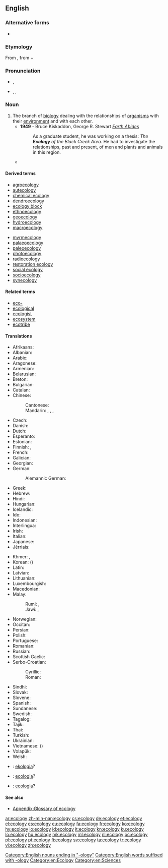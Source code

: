 ==English==
{{wikipedia}}

===Alternative forms===
* {{l|en|œcology}} {{qualifier|archaic}}

===Etymology===
From {{etyl|de}} {{term|Ökologie|lang=de}}, from {{etyl|grc}} {{term|οἶκος||house|tr=oikos|lang=grc|sc=polytonic}} + {{term|-λογία||study of|tr=-logia|lang=grc|sc=polytonic}}

===Pronunciation===
* {{a|UK}} {{IPA|/ɪ.ˈkɒlə.dʒɪ/}}, {{X-SAMPA|/I."kQ.l@.dZI/}}
* {{a|US}} {{enPR|ĕkŏlŏjĕ}}, {{IPA|/i.ˈkɑ.lə.dʒi/}}, {{X-SAMPA|/i."kA.l@.dZi/}}

===Noun===
{{en-noun|ecologies|-}}

# The branch of [[biology]] dealing with the relationships of [[organism]]s with their [[environment]] and with each other.
#* '''1949''' - Bruce Kiskaddon, George R. Stewart ''[[w:Earth_Abides|Earth Abides]]''
#*: As a graduate student, he was working on a thesis: ''The '''Ecology''' of the Black Creek Area''. He had to investigate the relationships, past and present, of men and plants and animals in this region.
#*{{quote-magazine|date=2012-01
|author=Robert M. Pringle
|title=How to Be Manipulative
|volume=100|issue=1|page=31
|magazine=[[w:American Scientist|American Scientist]]
|url=http://www.americanscientist.org/issues/feature/2012/1/how-to-be-manipulative
|passage=As in much of biology, the most satisfying truths in '''ecology''' derive from manipulative experimentation. Tinker with nature and quantify how it responds.}}

====Derived terms====
{{top2}}
* [[agroecology]]
* [[autecology]]
* [[chemical ecology]]
* [[dendroecology]]
* [[ecology block]]
* [[ethnoecology]]
* [[geoecology]]
* [[hydroecology]]
* [[macroecology]]
{{mid2}}
* [[myrmecology]]
* [[palaeoecology]]
* [[paleoecology]]
* [[photoecology]]
* [[radioecology]]
* [[restoration ecology]]
* [[social ecology]]
* [[socioecology]]
* [[synecology]]
{{bottom}}

====Related terms====
* [[eco-]]
* [[ecological]]
* [[ecologist]]
* [[ecosystem]]
* [[ecotribe]]

====Translations====
{{trans-top|branch of biology}}
* Afrikaans: {{t-|af|ekologië}}
* Albanian: {{t-|sq|ekologji|f}}
* Arabic: {{t-|ar|علم البيئة|m|tr=ʿilm al-bīʾa|sc=Arab}}
* Aragonese: {{t-|an|ecolochía|f}}
* Armenian: {{t+|hy|բնապահպանություն|tr=bnapahpanutyun|sc=Armn}}
* Belarusian: {{t-|be|экалогія|f|tr=ekalóhija|sc=Cyrl}}
* Breton: {{t-|br|ekoloji|f}}
* Bulgarian: {{t+|bg|екология|f|tr=ekologija}}
* Catalan: {{t-|ca|ecologia|f}}
* Chinese:
*: Cantonese: {{tø|yue|生態|tr=saang1taai3|sc=Hant}}
*: Mandarin: {{t|cmn|生態|sc=Hani}}, {{t|cmn|生态|tr=shēngtài|sc=Hani}}, {{t|cmn|生態學|sc=Hani}}, {{t|cmn|生态学|tr=shēngtàixué|sc=Hani}}
* Czech: {{t+|cs|ekologie|f}}
* Danish: {{t+|da|økologi|c}}
* Dutch: {{t+|nl|ecologie|f}}
* Esperanto: {{t-|eo|ekologio}}
* Estonian: {{t-|et|ökoloogia}}
* Finnish: {{t+|fi|ekologia}}, {{t-|fi|ympäristötiede}}
* French: {{t+|fr|écologie|f}}
* Galician: {{t-|gl|ecoloxía|f}}
* Georgian: {{t-|ka|ეკოლოგია|tr=ekologia|sc=Geor}}
* German: {{t+|de|Ökologie|f}}
*: Alemannic German: {{tø|gsw|Ökologie|f}}
* Greek: {{t+|el|οικολογία|f|tr=oikología}}
* Hebrew: {{t+|he|אקולוגיה|f|tr=ekologyia|sc=Hebr}}
* Hindi: {{t-|hi|पारिस्थितिकी|tr=pāristhitikī|sc=Deva}}
* Hungarian: {{t+|hu|ökológia}}
* Icelandic: {{t-|is|vistifræði|n}}
* Ido: {{t+|io|ekologio}}
* Indonesian: {{t+|id|ekologi}}
* Interlingua: {{t-|ia|ecologia}}
* Irish: {{t-|ga|éiceolaíocht|f}}
* Italian: {{t+|it|ecologia|f}}
* Japanese: {{t-|ja|生態学|tr=せいたいがく, seitaigaku|sc=Jpan}}
* Jèrriais: {{tø|roa-jer|écologie|f}}
{{trans-mid}}
* Khmer: {{t-|km|បរិស្ថានវិទ្យា|sc=Khmr|tr=bɑɑrestʰaan vityie}}, {{t-|km|និវេសនវិទ្យា|sc=Khmr|tr=niveih vityie}}
* Korean: {{t+|ko|생태학|tr=sangdae-hak|sc=Kore}} ({{t+|ko|生態學|sc=Kore}})
* Latin: {{t-|la|oecologia|f}}
* Latvian: {{t+|lv|ekoloģija|f}}
* Lithuanian: {{t-|lt|ekologija|f}}
* Luxembourgish: {{t-|lb|Ökologie|f}}
* Macedonian: {{t-|mk|екологија|f|tr=ekológija}}
* Malay:
*: Rumi: {{t-|ms|kaji alam hayat}}, {{t-|ms|ekologi}}
*: Jawi: {{t-|ms|کاجي عالم حيات|sc=Arab}}, {{t-|ms|ايکولوݢي|sc=Arab}}
* Norwegian: {{t+|no|økologi|m}}
* Occitan: {{t+|oc|ecologia|f}}
* Persian: {{t-|fa|بوم‌شناسی|tr=bum-šenâsi|sc=fa-Arab}}
* Polish: {{t+|pl|ekologia|f}}
* Portuguese: {{t+|pt|ecologia|f}}
* Romanian: {{t-|ro|ecologie|f}}
* Russian: {{t+|ru|экология|f|tr=ekológija}}
* Scottish Gaelic: {{t-|gd|eag-eòlas|m}}
* Serbo-Croatian:
*: Cyrillic: {{t-|sh|екологија|f|sc=Cyrl}}
*: Roman: {{t+|sh|ekologija|f|sc=Latn}}
* Sindhi: {{t+|sd|سَهِجِياڀياس|sc=sd-Arab}}
* Slovak: {{t-|sk|ekológia|f}}
* Slovene: {{t+|sl|ekologija|f}}
* Spanish: {{t+|es|ecología|f}}
* Sundanese: {{t-|su|ékologi}}
* Swedish: {{t+|sv|ekologi|c}}
* Tagalog: {{t-|tl|ekolohiya}}
* Tajik: {{t-|tg|экология|sc=Cyrl}}
* Thai: {{t-|th|นิเวศวิทยา|tr=níwêt wíttáyaa|sc=Thai}}
* Turkish: {{t+|tr|ekologi}}
* Ukrainian: {{t+|uk|екологія|f|tr=ekolóhija}}
* Vietnamese: {{t+|vi|sinh thái học}} ({{t-|vi|生態學}})
* Volapük: {{t-|vo|köolog}}
* Welsh: {{t-|cy|ecoleg|f}}
{{trans-bottom}}

{{checktrans-top}}
* {{ttbc|co}}: [[ekologia]]?
* {{ttbc|sc}}: [[ecologia]]? {{f}}
{{trans-mid}}
* {{ttbc|scn}}: [[ecologia]]? {{f}}
{{trans-bottom}}

====See also====
* [[Appendix:Glossary of ecology]]

[[Category:English nouns ending in "-ology"]]
[[Category:English words suffixed with -ology]]
[[Category:en:Ecology]]
[[Category:en:Sciences]]

[[ar:ecology]]
[[zh-min-nan:ecology]]
[[cs:ecology]]
[[de:ecology]]
[[et:ecology]]
[[el:ecology]]
[[es:ecology]]
[[eu:ecology]]
[[fa:ecology]]
[[fr:ecology]]
[[ko:ecology]]
[[hy:ecology]]
[[io:ecology]]
[[id:ecology]]
[[it:ecology]]
[[kn:ecology]]
[[ku:ecology]]
[[lo:ecology]]
[[hu:ecology]]
[[mk:ecology]]
[[ml:ecology]]
[[nl:ecology]]
[[oc:ecology]]
[[pl:ecology]]
[[pt:ecology]]
[[fi:ecology]]
[[sv:ecology]]
[[ta:ecology]]
[[tr:ecology]]
[[vi:ecology]]
[[zh:ecology]]